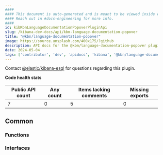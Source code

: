 ```yaml
---
####
#### This document is auto-generated and is meant to be viewed inside our experimental, new docs system.
#### Reach out in #docs-engineering for more info.
####
id: kibKbnLanguageDocumentationPopoverPluginApi
slug: /kibana-dev-docs/api/kbn-language-documentation-popover
title: "@kbn/language-documentation-popover"
image: https://source.unsplash.com/400x175/?github
description: API docs for the @kbn/language-documentation-popover plugin
date: 2024-05-04
tags: ['contributor', 'dev', 'apidocs', 'kibana', '@kbn/language-documentation-popover']
---
```




Contact [@elastic/kibana-esql](https://github.com/orgs/elastic/teams/kibana-esql) for questions regarding this plugin.

**Code health stats**

| Public API count  | Any count | Items lacking comments | Missing exports |
|-------------------|-----------|------------------------|-----------------|
| 7 | 0 | 5 | 0 |

## Common

### Functions
<DocDefinitionList data={kbnLanguageDocumentationPopoverObj.common.functions}/>

### Interfaces
<DocDefinitionList data={kbnLanguageDocumentationPopoverObj.common.interfaces}/>

